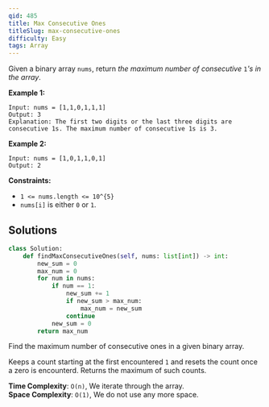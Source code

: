 ```yaml
---
qid: 485
title: Max Consecutive Ones
titleSlug: max-consecutive-ones
difficulty: Easy
tags: Array
---
```


Given a binary array `nums`, return *the maximum number of consecutive*
`1`*'s in the array*.



**Example 1:**

    Input: nums = [1,1,0,1,1,1]
    Output: 3
    Explanation: The first two digits or the last three digits are consecutive 1s. The maximum number of consecutive 1s is 3.

**Example 2:**

    Input: nums = [1,0,1,1,0,1]
    Output: 2



**Constraints:**

-   `1 <= nums.length <= 10^{5}`
-   `nums[i]` is either `0` or `1`.

## Solutions

```python
class Solution:
    def findMaxConsecutiveOnes(self, nums: list[int]) -> int:
        new_sum = 0
        max_num = 0
        for num in nums:
            if num == 1:
                new_sum += 1
                if new_sum > max_num:
                    max_num = new_sum
                continue
            new_sum = 0
        return max_num
```

Find the maximum number of consecutive ones in a given binary array.

Keeps a count starting at the first encountered `1` and resets the count once a zero is encounterd.  Returns the maximum of such counts.

**Time Complexity**: `O(n)`, We iterate through the array.  
**Space Complexity**: `O(1)`, We do not use any more space.  

